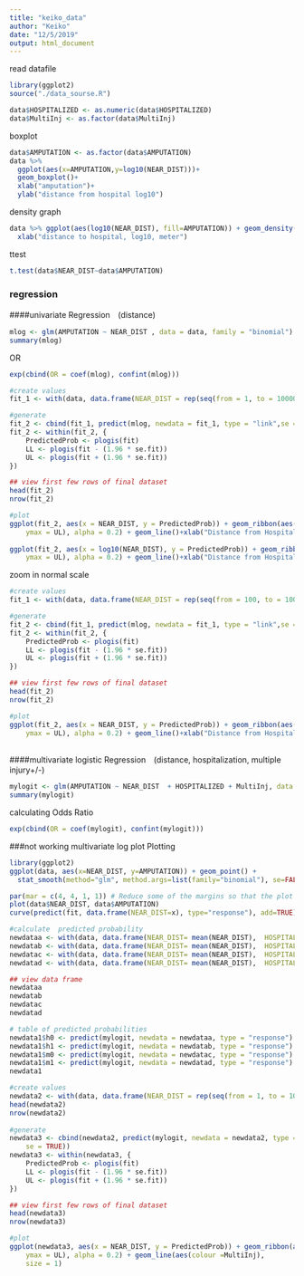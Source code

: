 ```yaml
---
title: "keiko_data"
author: "Keiko"
date: "12/5/2019"
output: html_document
---
```



read datafile 
```r
library(ggplot2)
source("./data_sourse.R")

data$HOSPITALIZED <- as.numeric(data$HOSPITALIZED)
data$MultiInj <- as.factor(data$MultiInj)
```


boxplot
```r
data$AMPUTATION <- as.factor(data$AMPUTATION)
data %>%
  ggplot(aes(x=AMPUTATION,y=log10(NEAR_DIST)))+
  geom_boxplot()+
  xlab("amputation")+
  ylab("distance from hospital log10")

```

density graph
```r
data %>% ggplot(aes(log10(NEAR_DIST), fill=AMPUTATION)) + geom_density(alpha = 0.2)+
  xlab("distance to hospital, log10, meter")
```

ttest
```r
t.test(data$NEAR_DIST~data$AMPUTATION)
```



### regression

####univariate Regression　(distance)
```r
mlog <- glm(AMPUTATION ~ NEAR_DIST , data = data, family = "binomial")
summary(mlog)
```

OR
```r
exp(cbind(OR = coef(mlog), confint(mlog)))
```

```r
#create values
fit_1 <- with(data, data.frame(NEAR_DIST = rep(seq(from = 1, to = 100000, length.out = 1000), 2)))

#generate
fit_2 <- cbind(fit_1, predict(mlog, newdata = fit_1, type = "link",se = TRUE))
fit_2 <- within(fit_2, {
    PredictedProb <- plogis(fit)
    LL <- plogis(fit - (1.96 * se.fit))
    UL <- plogis(fit + (1.96 * se.fit))
})

## view first few rows of final dataset
head(fit_2)
nrow(fit_2)

#plot
ggplot(fit_2, aes(x = NEAR_DIST, y = PredictedProb)) + geom_ribbon(aes(ymin = LL,
    ymax = UL), alpha = 0.2) + geom_line()+xlab("Distance from Hospital")+ylab("Predicted Probability of Amputation")
    
ggplot(fit_2, aes(x = log10(NEAR_DIST), y = PredictedProb)) + geom_ribbon(aes(ymin = LL,
    ymax = UL), alpha = 0.2) + geom_line()+xlab("Distance from Hospital")+ylab("Predicted Probability of Amputation")
```

zoom in normal scale
```r
#create values
fit_1 <- with(data, data.frame(NEAR_DIST = rep(seq(from = 100, to = 100000, length.out = 1000), 2)))

#generate
fit_2 <- cbind(fit_1, predict(mlog, newdata = fit_1, type = "link",se = TRUE))
fit_2 <- within(fit_2, {
    PredictedProb <- plogis(fit)
    LL <- plogis(fit - (1.96 * se.fit))
    UL <- plogis(fit + (1.96 * se.fit))
})

## view first few rows of final dataset
head(fit_2)
nrow(fit_2)

#plot
ggplot(fit_2, aes(x = NEAR_DIST, y = PredictedProb)) + geom_ribbon(aes(ymin = LL,
    ymax = UL), alpha = 0.2) + geom_line()+xlab("Distance from Hospital")+ylab("Predicted Probability of Amputation")
    

```


####multivariate logistic Regression　(distance, hospitalization, multiple injury+/-)
```r
mylogit <- glm(AMPUTATION ~ NEAR_DIST  + HOSPITALIZED + MultiInj, data = data, family = "binomial")
summary(mylogit)
```

calculating Odds Ratio
```r
exp(cbind(OR = coef(mylogit), confint(mylogit)))
```

###not working multivariate log plot
Plotting
```r
library(ggplot2)
ggplot(data, aes(x=NEAR_DIST, y=AMPUTATION)) + geom_point() + 
  stat_smooth(method="glm", method.args=list(family="binomial"), se=FALSE)

par(mar = c(4, 4, 1, 1)) # Reduce some of the margins so that the plot fits better
plot(data$NEAR_DIST, data$AMPUTATION)
curve(predict(fit, data.frame(NEAR_DIST=x), type="response"), add=TRUE) 

```

```r


#calculate  predicted probability
newdataa <- with(data, data.frame(NEAR_DIST= mean(NEAR_DIST),  HOSPITALIZED  = 0,MultiInj=factor(0:1)))
newdatab <- with(data, data.frame(NEAR_DIST= mean(NEAR_DIST),  HOSPITALIZED  = 1,MultiInj=factor(0:1)))
newdatac <- with(data, data.frame(NEAR_DIST= mean(NEAR_DIST),  HOSPITALIZED =factor(0:1) ,MultiInj= 0))
newdatad <- with(data, data.frame(NEAR_DIST= mean(NEAR_DIST),  HOSPITALIZED =factor(0:1) ,MultiInj= 1))

## view data frame
newdataa
newdatab
newdatac
newdatad

# table of predicted probabilities
newdata1$h0 <- predict(mylogit, newdata = newdataa, type = "response")
newdata1$h1 <- predict(mylogit, newdata = newdatab, type = "response")
newdata1$m0 <- predict(mylogit, newdata = newdatac, type = "response")
newdata1$m1 <- predict(mylogit, newdata = newdatad, type = "response")
newdata1

#create values
newdata2 <- with(data, data.frame(NEAR_DIST = rep(seq(from = 1, to = 10000, length.out = 1000), 2),  HOSPITALIZED= factor(rep(0:1, each = 50)), MultiInj= factor(rep(0:1, each = 50))))
head(newdata2) 
nrow(newdata2)
    
#generate
newdata3 <- cbind(newdata2, predict(mylogit, newdata = newdata2, type = "link",
    se = TRUE))
newdata3 <- within(newdata3, {
    PredictedProb <- plogis(fit)
    LL <- plogis(fit - (1.96 * se.fit))
    UL <- plogis(fit + (1.96 * se.fit))
})

## view first few rows of final dataset
head(newdata3)
nrow(newdata3)

#plot
ggplot(newdata3, aes(x = NEAR_DIST, y = PredictedProb)) + geom_ribbon(aes(ymin = LL,
    ymax = UL), alpha = 0.2) + geom_line(aes(colour =MultiInj),
    size = 1)
```
